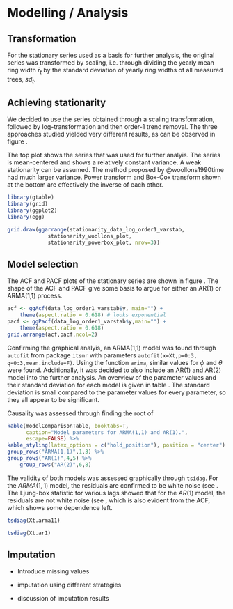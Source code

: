 # Modelling / Analysis

## Transformation

For the stationary series used as a basis for further analysis, the original series was transformed by scaling, i.e. through dividing the yearly mean ring width $\bar{r}_t$ by the standard deviation of yearly ring widths of all measured trees, $sd_t$.



## Achieving stationarity

We decided to use the series obtained through a scaling transformation, followed by log-transformation and then order-1 trend removal. The three approaches studied yielded very different results, as can be observed in figure \ref{fig:stationarity_alternatives}.

The top plot shows the series that was used for further analyis. The series is mean-centered and shows a relatively constant variance. A weak stationarity can be assumed. The method proposed by @woollons1990time had much larger variance. Power transform and Box-Cox transform shown at the bottom are effectively the inverse of each other.

```r
library(gtable)
library(grid)
library(ggplot2)
library(egg)

grid.draw(ggarrange(stationarity_data_log_order1_varstab,
             stationarity_woollons_plot,
             stationarity_powerbox_plot, nrow=3))

```

## Model selection

The ACF and PACF plots of the stationary series are shown in figure \ref{fig:acfpacf_chosen}. The shape of the ACF and PACF give some basis to argue for either an AR(1) or ARMA(1,1) process.

```r
acf <- ggAcf(data_log_order1_varstab$y, main="") +
    theme(aspect.ratio = 0.618) # looks exponential
pacf <- ggPacf(data_log_order1_varstab$y,main="") +
    theme(aspect.ratio = 0.618) 
grid.arrange(acf,pacf,ncol=2)

```

Confirming the graphical analyis, an ARMA(1,1) model was found through `autofit` from package `itsmr` with parameters `autofit(x=Xt,p=0:3, q=0:3,mean.include=F)`. Using the function `arima`, similar values for $\phi$ and $\theta$ were found. Additionally, it was decided to also include an AR(1) and AR(2) model into the further analysis. An overview of the parameter values and their standard deviation for each model is given in table \ref{tab:modelcomp}. The standard deviation is small compared to the parameter values for every parameter, so they all appear to be significant.

Causality was assessed through finding the root of 

```r
kable(modelComparisonTable, booktabs=T,
      caption="Model parameters for ARMA(1,1) and AR(1).",
      escape=FALSE) %>%
kable_styling(latex_options = c("hold_position"), position = "center") %>%
group_rows("ARMA(1,1)",1,3) %>%
group_rows("AR(1)",4,5) %>%
    group_rows("AR(2)",6,8)
```

The validity of both models was assessed graphically through `tsidag`. For the $ARMA(1,1)$ model, the residuals are confirmed to be white noise (see \ref{fig:tsdiagarma11}. The Ljung-box statistic for various lags showed that for the $AR(1)$ model, the residuals are not white noise (see \ref{fig:tsdiag.ar1}, which is also evident from the ACF, which shows some dependence left.

```r
tsdiag(Xt.arma11)
```

```r
tsdiag(Xt.ar1)
```


## Imputation

- Introduce missing values

- imputation using different strategies

- discussion of imputation results
